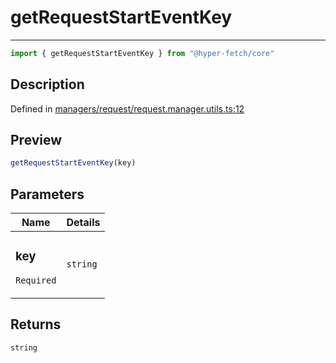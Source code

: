 

# getRequestStartEventKey

<div class="api-docs__separator" data-reactroot="">

---

</div><div class="api-docs__import" data-reactroot="">

```ts
import { getRequestStartEventKey } from "@hyper-fetch/core"
```

</div><div class="api-docs__section">

## Description

</div><div class="api-docs__description"><span class="api-docs__do-not-parse">



</span></div><p class="api-docs__definition">

Defined in [managers/request/request.manager.utils.ts:12](https://github.com/BetterTyped/hyper-fetch/blob/3f01c37e/packages/core/src/managers/request/request.manager.utils.ts#L12)

</p><div class="api-docs__section">

## Preview

</div><div class="api-docs__preview fn">

```ts
getRequestStartEventKey(key)
```

</div><div class="api-docs__section">

## Parameters

</div><div class="api-docs__parameters"><table><thead><tr><th>Name</th><th>Details</th></tr></thead><tbody><tr param-data="key"><td class="api-docs__param-name required">

### key 

`Required`

</td><td class="api-docs__param-type">

`string`

</td></tr></tbody></table></div><div class="api-docs__section">

## Returns

</div><div class="api-docs__returns">

```ts
string
```

</div>